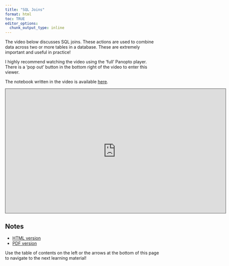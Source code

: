 ```yaml
---
title: "SQL Joins"
format: html
toc: TRUE
editor_options: 
  chunk_output_type: inline
---
```


The video below discusses SQL joins. These actions are used to combine data across two or more tables in a database. These are extremely important and useful in practice!

I highly recommend watching the video using the 'full' Panopto player. There is a 'pop out' button in the bottom right of the video to enter this viewer.

The notebook written in the video is available [here](https://jbpost2.github.io/ST-554-Big-Data-with-Python/02_Big_Data_Management/SQL_Joins_Notebook.html).

```{=html}
<iframe src="https://ncsu.hosted.panopto.com/Panopto/Pages/Embed.aspx?id=1f4531a1-5521-41b7-930d-b285000e7c7d&autoplay=false&offerviewer=true&showtitle=true&showbrand=true&captions=false&interactivity=all" height="405" width="720" style="border: 1px solid #464646;" allowfullscreen allow="autoplay" aria-label="Panopto Embedded Video Player" aria-description="04-SQL_Joins" ></iframe>
```

## Notes

- <a href = "04-SQL_Joins.html" target = "_blank">HTML version</a>
- <a href = "PDFs/04-SQL_Joins.pdf" target = "_blank">PDF version</a>

Use the table of contents on the left or the arrows at the bottom of this page to navigate to the next learning material!